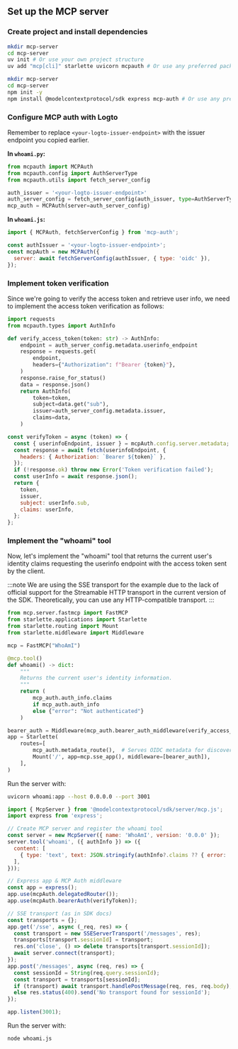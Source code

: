 
## Set up the MCP server

### Create project and install dependencies

<Tabs groupId="sdk">
<TabItem value="python" label="Python">

```bash
mkdir mcp-server
cd mcp-server
uv init # Or use your own project structure
uv add "mcp[cli]" starlette uvicorn mcpauth # Or use any preferred package manager
```

</TabItem>
<TabItem value="node" label="Node.js">

```bash
mkdir mcp-server
cd mcp-server
npm init -y
npm install @modelcontextprotocol/sdk express mcp-auth # Or use any preferred package manager
```

</TabItem>
</Tabs>

### Configure MCP auth with Logto

Remember to replace `<your-logto-issuer-endpoint>` with the issuer endpoint you copied earlier.

<Tabs groupId="sdk">
<TabItem value="python" label="Python">

**In `whoami.py`:**

```python
from mcpauth import MCPAuth
from mcpauth.config import AuthServerType
from mcpauth.utils import fetch_server_config

auth_issuer = '<your-logto-issuer-endpoint>'
auth_server_config = fetch_server_config(auth_issuer, type=AuthServerType.OIDC)
mcp_auth = MCPAuth(server=auth_server_config)
```

</TabItem>
<TabItem value="node" label="Node.js">

**In `whoami.js`:**

```js
import { MCPAuth, fetchServerConfig } from 'mcp-auth';

const authIssuer = '<your-logto-issuer-endpoint>';
const mcpAuth = new MCPAuth({
  server: await fetchServerConfig(authIssuer, { type: 'oidc' }),
});
```

</TabItem>
</Tabs>

### Implement token verification

Since we're going to verify the access token and retrieve user info, we need to implement the access token verification as follows:

<Tabs groupId="sdk">
<TabItem value="python" label="Python">

```python
import requests
from mcpauth.types import AuthInfo

def verify_access_token(token: str) -> AuthInfo:
    endpoint = auth_server_config.metadata.userinfo_endpoint
    response = requests.get(
        endpoint,
        headers={"Authorization": f"Bearer {token}"},
    )
    response.raise_for_status()
    data = response.json()
    return AuthInfo(
        token=token,
        subject=data.get("sub"),
        issuer=auth_server_config.metadata.issuer,
        claims=data,
    )
```

</TabItem>
<TabItem value="node" label="Node.js">

```js
const verifyToken = async (token) => {
  const { userinfoEndpoint, issuer } = mcpAuth.config.server.metadata;
  const response = await fetch(userinfoEndpoint, {
    headers: { Authorization: `Bearer ${token}` },
  });
  if (!response.ok) throw new Error('Token verification failed');
  const userInfo = await response.json();
  return {
    token,
    issuer,
    subject: userInfo.sub,
    claims: userInfo,
  };
};
```

</TabItem>
</Tabs>

### Implement the "whoami" tool

Now, let's implement the "whoami" tool that returns the current user's identity claims requesting the userinfo endpoint with the access token sent by the client.

:::note
We are using the SSE transport for the example due to the lack of official support for the Streamable HTTP transport in the current version of the SDK. Theoretically, you can use any HTTP-compatible transport.
:::

<Tabs groupId="sdk">
<TabItem value="python" label="Python">

```python
from mcp.server.fastmcp import FastMCP
from starlette.applications import Starlette
from starlette.routing import Mount
from starlette.middleware import Middleware

mcp = FastMCP("WhoAmI")

@mcp.tool()
def whoami() -> dict:
    """
    Returns the current user's identity information.
    """
    return (
        mcp_auth.auth_info.claims
        if mcp_auth.auth_info
        else {"error": "Not authenticated"}
    )

bearer_auth = Middleware(mcp_auth.bearer_auth_middleware(verify_access_token))
app = Starlette(
    routes=[
        mcp_auth.metadata_route(),  # Serves OIDC metadata for discovery
        Mount('/', app=mcp.sse_app(), middleware=[bearer_auth]),
    ],
)
```

Run the server with:

```bash
uvicorn whoami:app --host 0.0.0.0 --port 3001
```

</TabItem>
<TabItem value="node" label="Node.js">

```js
import { McpServer } from '@modelcontextprotocol/sdk/server/mcp.js';
import express from 'express';

// Create MCP server and register the whoami tool
const server = new McpServer({ name: 'WhoAmI', version: '0.0.0' });
server.tool('whoami', ({ authInfo }) => ({
  content: [
    { type: 'text', text: JSON.stringify(authInfo?.claims ?? { error: 'Not authenticated' }) },
  ],
}));

// Express app & MCP Auth middleware
const app = express();
app.use(mcpAuth.delegatedRouter());
app.use(mcpAuth.bearerAuth(verifyToken));

// SSE transport (as in SDK docs)
const transports = {};
app.get('/sse', async (_req, res) => {
  const transport = new SSEServerTransport('/messages', res);
  transports[transport.sessionId] = transport;
  res.on('close', () => delete transports[transport.sessionId]);
  await server.connect(transport);
});
app.post('/messages', async (req, res) => {
  const sessionId = String(req.query.sessionId);
  const transport = transports[sessionId];
  if (transport) await transport.handlePostMessage(req, res, req.body);
  else res.status(400).send('No transport found for sessionId');
});

app.listen(3001);
```

Run the server with:

```bash
node whoami.js
```

</TabItem>
</Tabs>
